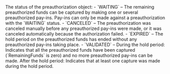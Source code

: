   
<ParamField body="PaymentStatus" type="string">     
The status of the preauthorization object:  
- `WAITING` – The remaining preauthorized funds can be captured by making one or several preauthorized pay-ins. Pay-ins can only be made against a preauthorization with the `WAITING` status.  
- `CANCELED` – The preauthorization was canceled manually before any preauthorized pay-ins were made, or it was canceled automatically because the authorization failed.  
- `EXPIRED` – The hold period on the preauthorized funds has ended without any preauthorized pay-ins taking place.  
- `VALIDATED` – During the hold period: Indicates that all the preauthorized funds have been captured (`RemainingFunds` is zero) and no more preauthorized pay-ins can be made. After the hold period: Indicates that at least one capture was made during the hold period.  
</ParamField>